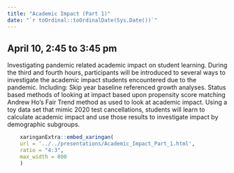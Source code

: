 ```yaml
---
title: "Academic Impact (Part 1)"
date: "`r toOrdinal::toOrdinalDate(Sys.Date())`"
---
```


## April 10, 2:45 to 3:45 pm

Investigating pandemic related academic impact on student learning. During the third and fourth hours, participants will be introduced to several ways
to investigate the academic impact students encountered due to the pandemic. Including: Skip year baseline referenced growth analyses.
Status based methods of looking at impact based upon propensity score matching Andrew Ho’s Fair Trend method as used to look at academic impact.
Using a toy data set that mimic 2020 test cancellations, students will learn to calculate academic impact and use those results to investigate impact by
demographic subgroups.

```r
    xaringanExtra::embed_xaringan(
    url = '../../presentations/Academic_Impact_Part_1.html',
    ratio = "4:3",
    max_width = 800
    )
```
